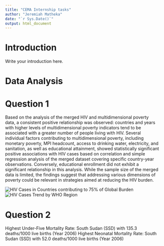 ---
title: "CEMA Internship tasks"
author: "Jeremiah Matheka"
date: "`r Sys.Date()`"
output: html_document
---

# Introduction

Write your introduction here.

# Data Analysis

# Question 1

Based on the analysis of the merged HIV and multidimensional poverty data, a consistent positive relationship was observed: countries and years with higher levels of multidimensional poverty indicators tend to be associated with a greater number of people living with HIV. Several individual factors contributing to multidimensional poverty, including monetary poverty, MPI headcount, access to drinking water, electricity, and sanitation, as well as educational attainment, showed statistically significant positive associations with HIV cases based on correlation and simple regression analysis of the merged dataset covering specific country-year observations. Conversely, educational enrollment did not exhibit a significant relationship in this analysis. While the sample size of the merged data is limited, the findings suggest that addressing various dimensions of poverty could be relevant in strategies aimed at reducing the HIV burden.


![HIV Cases in Countries contributing to 75% of Global Burden](HIV Cases in Countries contributing to 75% of Global Burden.png)
![HIV Cases Trend by WHO Region](HIV Cases Trend by WHO Region.png)

# Question 2

Highest Under-Five Mortality Rate: South Sudan (SSD) with 135.3 deaths/1000 live births (Year 2006)
Highest Neonatal Mortality Rate: South Sudan (SSD) with 52.0 deaths/1000 live births (Year 2006)